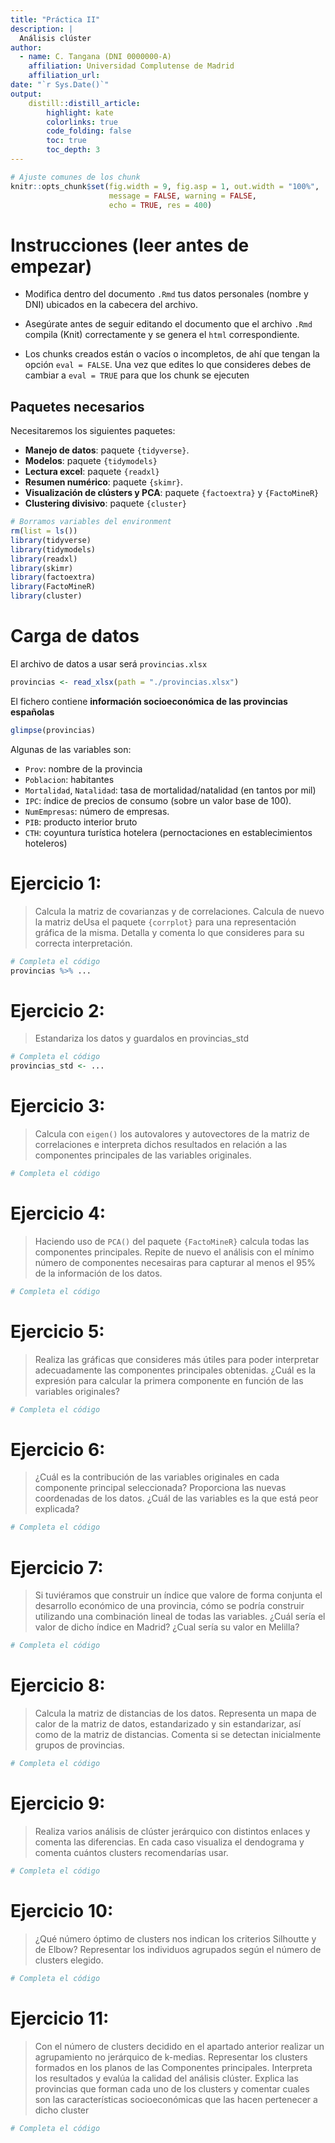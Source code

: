 ```yaml
---
title: "Práctica II"
description: |
  Análisis clúster
author:
  - name: C. Tangana (DNI 0000000-A)
    affiliation: Universidad Complutense de Madrid
    affiliation_url: 
date: "`r Sys.Date()`"
output:
    distill::distill_article:
        highlight: kate
        colorlinks: true
        code_folding: false
        toc: true            
        toc_depth: 3     
---
```


```r
# Ajuste comunes de los chunk
knitr::opts_chunk$set(fig.width = 9, fig.asp = 1, out.width = "100%",
                      message = FALSE, warning = FALSE,
                      echo = TRUE, res = 400)
```

# Instrucciones (leer antes de empezar)

* Modifica dentro del documento `.Rmd` tus datos personales (nombre y DNI) ubicados en la cabecera del archivo.

* Asegúrate antes de seguir editando el documento que el archivo `.Rmd` compila (Knit) correctamente y se genera el `html` correspondiente.

* Los chunks creados están o vacíos o incompletos, de ahí que tengan la opción `eval = FALSE`. Una vez que edites lo que consideres debes de cambiar a `eval = TRUE` para que los chunk se ejecuten

## Paquetes necesarios

Necesitaremos los siguientes paquetes:

* **Manejo de datos**: paquete `{tidyverse}`.
* **Modelos**: paquete `{tidymodels}`
* **Lectura excel**: paquete `{readxl}`
* **Resumen numérico**: paquete `{skimr}`.
* **Visualización de clústers y PCA**: paquete `{factoextra}` y `{FactoMineR}`
* **Clustering divisivo**: paquete `{cluster}`

```r
# Borramos variables del environment
rm(list = ls())
library(tidyverse)
library(tidymodels)
library(readxl)
library(skimr)
library(factoextra)
library(FactoMineR)
library(cluster)
```


# Carga de datos

El archivo de datos a usar será `provincias.xlsx`

```r
provincias <- read_xlsx(path = "./provincias.xlsx")
```

El fichero contiene **información socioeconómica de las provincias españolas**

```r
glimpse(provincias)
```


Algunas de las variables son:

* `Prov`: nombre de la provincia
* `Poblacion`: habitantes
* `Mortalidad`, `Natalidad`: tasa de mortalidad/natalidad (en tantos por mil)
* `IPC`: índice de precios de consumo (sobre un valor base de 100).
* `NumEmpresas`: número de empresas.
* `PIB`: producto interior bruto
* `CTH`: coyuntura turística hotelera (pernoctaciones en establecimientos hoteleros)

# Ejercicio 1:

> Calcula la matriz de covarianzas y de correlaciones. Calcula de nuevo la matriz deUsa el paquete `{corrplot}` para una representación gráfica de la misma. Detalla y comenta lo que consideres para su correcta interpretación.

```r
# Completa el código
provincias %>% ...
```

# Ejercicio 2:

> Estandariza los datos y guardalos en provincias_std

```r
# Completa el código
provincias_std <- ...
```

# Ejercicio 3:

> Calcula con `eigen()` los autovalores y autovectores de la matriz de correlaciones e interpreta dichos resultados en relación a las componentes principales de las variables originales.

```r
# Completa el código
```

# Ejercicio 4:

> Haciendo uso de `PCA()` del paquete `{FactoMineR}` calcula todas las componentes principales. Repite de nuevo el análisis con el mínimo número de componentes necesairas para capturar al menos el 95% de la información de los datos.

```r
# Completa el código
```


# Ejercicio 5:

> Realiza las gráficas que consideres más útiles para poder interpretar adecuadamente las componentes principales obtenidas. ¿Cuál es
la expresión para calcular la primera componente en función de las variables
originales?


```r
# Completa el código
```

# Ejercicio 6:

> ¿Cuál es la contribución de las variables originales en cada componente principal seleccionada? Proporciona las nuevas coordenadas de los datos. ¿Cuál de las variables es la que está peor explicada?

```r
# Completa el código
```



# Ejercicio 7:

> Si tuviéramos que construir un índice que valore de forma conjunta el
desarrollo económico de una provincia, cómo se podría construir utilizando una combinación lineal de todas las variables. ¿Cuál sería el valor de dicho
índice en Madrid? ¿Cual sería su valor en Melilla? 

```r
# Completa el código
```


# Ejercicio 8:

> Calcula la matriz de distancias de los datos. Representa un mapa de calor de la matriz de datos, estandarizado y sin estandarizar, así como de la matriz de distancias. Comenta si se detectan inicialmente grupos de provincias.


```r
# Completa el código
```


# Ejercicio 9:

> Realiza varios análisis de clúster jerárquico con distintos enlaces y comenta las diferencias. En cada caso visualiza el dendograma y comenta cuántos clusters recomendarías usar.


```r
# Completa el código
```


# Ejercicio 10:

> ¿Qué número óptimo de clusters nos indican los criterios Silhoutte y de Elbow? Representar los individuos agrupados según el número de clusters elegido.

```r
# Completa el código
```


# Ejercicio 11:

> Con el número de clusters decidido en el apartado anterior realizar un
agrupamiento no jerárquico de k-medias. Representar los clusters formados en los planos de las Componentes principales. Interpreta los resultados y evalúa la calidad del análisis clúster. Explica las provincias que forman cada uno de los clusters y comentar cuales son las características socioeconómicas que las hacen pertenecer a dicho cluster

```r
# Completa el código
```

